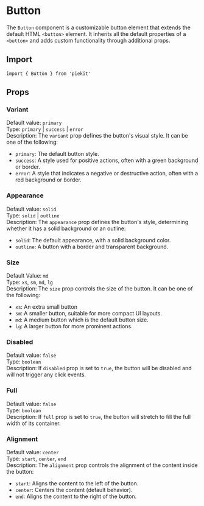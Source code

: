 


<Meta of={ButtonStories} />

# Button

The `Button` component is a customizable button element that extends the default HTML `<button>` element. It inherits all the default properties of a `<button>` and adds custom functionality through additional props.

## Import

```tsx
import { Button } from 'piekit'
```

## Props

### Variant

Default value: `primary`\
Type: `primary` | `success` | `error`\
Description: The `variant` prop defines the button's visual style. It can be one of the following:
- `primary`: The default button style.
- `success`: A style used for positive actions, often with a green background or border.
- `error`: A style that indicates a negative or destructive action, often with a red background or border.

<Canvas of={ButtonStories.Variant} />

### Appearance

Default value: `solid`\
Type: `solid` | `outline`\
Description: The `appearance` prop defines the button's style, determining whether it has a solid background or an outline:
- `solid`: The default appearance, with a solid background color.
- `outline`: A button with a border and transparent background.

<Canvas of={ButtonStories.Outline} />

### Size

Default Value: `md`\
Type: `xs`, `sm`, `md`, `lg`\
Description: The `size` prop controls the size of the button. It can be one of the following:
- `xs`: An extra small button
- `sm`: A smaller button, suitable for more compact UI layouts.
- `md`: A medium button which is the default button size.
- `lg`: A larger button for more prominent actions.

<Canvas of={ButtonStories.Size} />

### Disabled

Default value: `false`\
Type: `boolean`\
Description: If `disabled` prop is set to `true`, the button will be disabled and will not trigger any click events.

<Canvas of={ButtonStories.Disabled} />

### Full

Default value: `false`\
Type: `boolean`\
Description: If `full` prop is set to `true`, the button will stretch to fill the full width of its container.

<Canvas of={ButtonStories.Full} />

### Alignment

Default value: `center`\
Type: `start`, `center`, `end`\
Description: The `alignment` prop controls the alignment of the content inside the button:
- `start`: Aligns the content to the left of the button.
- `center`: Centers the content (default behavior).
- `end`: Aligns the content to the right of the button.

<Canvas of={ButtonStories.Alignment} />
